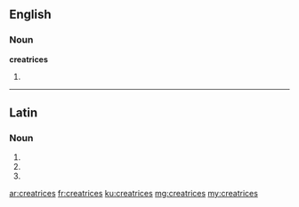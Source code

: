 ==English==

===Noun===
'''creatrices''' {{p}}

# {{plural of|creatrix}}

----

==Latin==

===Noun===
{{la-noun-form|creātrīcēs}}

# {{inflection of|creatrix|creātrix|nom|p|lang=la}}
# {{inflection of|creatrix|creātrix|acc|p|lang=la}}
# {{inflection of|creatrix|creātrix|voc|p|lang=la}}

[[ar:creatrices]]
[[fr:creatrices]]
[[ku:creatrices]]
[[mg:creatrices]]
[[my:creatrices]]